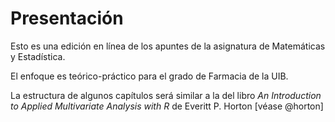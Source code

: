 # Presentación {.unnumbered}

Esto es una edición en línea de los apuntes de la asignatura de Matemáticas y Estadística. 

El enfoque es teórico-práctico para el grado de Farmacia de la UIB.

La estructura de algunos capítulos será similar a la del libro *An Introduction to Applied Multivariate Analysis with R* de Everitt P. Horton [véase @horton]